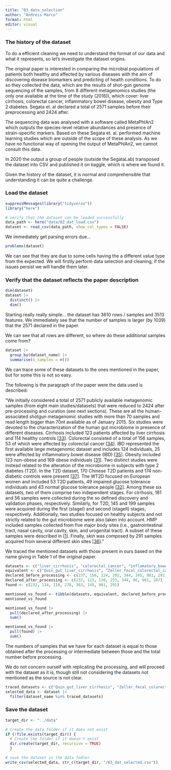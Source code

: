 ```yaml
---
title: "03_data_selection"
author: "Andreis Marco"
format: html
editor: visual
---
```


### The history of the dataset

To do a efficient cleaning we need to understand the format of our data and what it represents, so let's investigate the dataset origins.

The original paper is interested in comparing the microbial populations of patients both healthy and affected by various diseases with the aim of discovering disease biomarkers and predicting of health conditions. To do so they collected the data, which are the results of shot-gun genome sequencing of the samples, from 8 different metagenomics studies (the only one available at the time of the study (2016)), which cover: liver cirrhosis, colorectal cancer, inflammatory bowel disease, obesity and Type 2 diabetes. Segata et. al declared a total of 2571 samples before their preprocessing and 2424 after.

The sequencing data was analysed with a software called MetaPhlAn2 which outputs the species-level relative abundances and presence of strain-specific markers. Based on these Segata et. al. performed machine learning studies which are outside of the scope of these analysis. As we have no functional way of opening the output of MetaPhlAn2, we cannot consult this data.

In 2020 the output a group of people (outside the SegataLab) transposed the dataset into CSV and published it on kaggle, which is where we found it.

Given the history of the dataset, it is normal and comprehensible that understanding it can be quite a challenge.

### Load the dataset

```r
suppressMessages(library("tidyverse"))
library("here")
```

```r
# verify that the dataset can be loaded successfully
data_path <- here("data/02_dat_load.csv")
dataset <- read_csv(data_path, show_col_types = FALSE)
```

We immediately get parsing errors due...

```r
problems(dataset)
```

We can see that they are due to some cells having the a different value type from the expected. We will firstly perform data selection and cleaning, if the issues persist we will handle them later.

### Verify that the dataset reflects the paper description

```r
dim(dataset)
dataset |> 
  distinct() |> 
  dim()
```

Starting really really simple... the dataset has 3610 rows / samples and 3513 features. We immediately see that the number of samples is larger (by 1039) that the 2571 declared in the paper.

We can see that all rows are different, so where do these additional samples come from?

```r
dataset |> 
  group_by(dataset_name) |> 
  summarise(n_samples = n())
```

We can trace some of these datasets to the ones mentioned in the paper, but for some this is not so easy.

The following is the paragraph of the paper were the data used is described:

"We initially considered a total of 2571 publicly available metagenomic samples (from eight main studies/datasets) that were reduced to 2424 after pre-processing and curation (see next sections). These are all the human-associated shotgun metagenomic studies with more than 70 samples and read length bigger than 70nt available as of January 2015. Six studies were devoted to the characterization of the human gut microbiome in presence of different diseases. Cirrhosis included 123 patients affected by liver cirrhosis and 114 healthy controls \[[33](https://journals.plos.org/ploscompbiol/article?id=10.1371/journal.pcbi.1004977#pcbi.1004977.ref033)\]. Colorectal consisted of a total of 156 samples, 53 of which were affected by colorectal cancer \[[34](https://journals.plos.org/ploscompbiol/article?id=10.1371/journal.pcbi.1004977#pcbi.1004977.ref034)\]. IBD represented the first available large metagenomic dataset and includes 124 individuals, 25 were affected by inflammatory bowel disease (IBD) \[[35](https://journals.plos.org/ploscompbiol/article?id=10.1371/journal.pcbi.1004977#pcbi.1004977.ref035)\]. Obesity included 123 non-obese and 169 obese individuals \[[31](https://journals.plos.org/ploscompbiol/article?id=10.1371/journal.pcbi.1004977#pcbi.1004977.ref031)\]. Two distinct studies were instead related to the alteration of the microbiome in subjects with type 2 diabetes (T2D). In the T2D dataset, 170 Chinese T2D patients and 174 non-diabetic controls were present \[[37](https://journals.plos.org/ploscompbiol/article?id=10.1371/journal.pcbi.1004977#pcbi.1004977.ref037)\]. The WT2D focused on European women and included 53 T2D patients, 49 impaired glucose tolerance individuals and 43 normal glucose tolerance people \[[32](https://journals.plos.org/ploscompbiol/article?id=10.1371/journal.pcbi.1004977#pcbi.1004977.ref032)\]. Among these six datasets, two of them comprise two independent stages. For cirrhosis, 181 and 56 samples were collected during the so defined discovery and validation phases, respectively. Similarly, for T2D, 145 and 199 samples were acquired during the first (stageI) and second (stageII) stages, respectively. Additionally, two studies focused on healthy subjects and not strictly related to the gut microbiome were also taken into account. HMP included samples collected from five major body sites (i.e., gastrointestinal tract, nasal cavity, oral cavity, skin, and urogenital tract). A subset of these samples were described in \[[1](https://journals.plos.org/ploscompbiol/article?id=10.1371/journal.pcbi.1004977#pcbi.1004977.ref001)\]. Finally, skin was composed by 291 samples acquired from several different skin sites \[[36](https://journals.plos.org/ploscompbiol/article?id=10.1371/journal.pcbi.1004977#pcbi.1004977.ref036)\]."

We traced the mentioned datasets with those present in ours based on the name giving in Table 1 of the original paper.

```r
datasets <- c("liver_cirrhosis", "colorectal_cancer", "inflamatory_bowel_disease", "obesity","T2D", "WT2D","Human Microbiome Project", "Skin")
equivalent <- c("Quin_gut_liver_cirrhosis", "Zeller_fecal_colorectal_cancer", "metahit", "Chatelier_gut_obesity", "t2dmeta_long/short", "WT2D", "hmp/hmpii", "segre_Human_Skin")
declared_before_processing <- c(237, 156, 124, 292, 344, 145, 981, 291)
declared_after_processing <- c(232, 121, 110, 253, 344, 96, 981, 287)
found <- c(232, 134, 110, 278, 363, 145, 981, 291)

mentioned_vs_found <- tibble(datasets, equivalent, declared_before_processing, declared_after_processing, found)
mentioned_vs_found

mentioned_vs_found |> 
  pull(declared_after_processing) |> 
  sum()

mentioned_vs_found |> 
  pull(found) |> 
  sum()
```

The numbers of samples that we have for each dataset is equal to those obtained after the processing or intermediate between those and the total number before processing.

We do not concern ourself with replicating the processing, and will proceed with the dataset as it is, though still not considering the datasets not mentioned as the source is not clear.

```r
traced_datasets <- c("Quin_gut_liver_cirrhosis", "Zeller_fecal_colorectal_cancer", "metahit", "Chatelier_gut_obesity", "t2dmeta_long", "t2dmeta_short", "WT2D", "hmp", "hmpii", "segre_Human_Skin")
selected_data <- dataset |> 
  filter(dataset_name %in% traced_datasets)
```

### Save the dataset

```r
target_dir <- "../data"

# Create the data folder if it does not exist
if (!file.exists(target_dir)) {
  # Create the folder if it doesn't exist
  dir.create(target_dir, recursive = TRUE)
  }

# save the dataset in the data fodler
write_csv(selected_data, str_c(target_dir, "/03_dat_selected.csv"))
```
